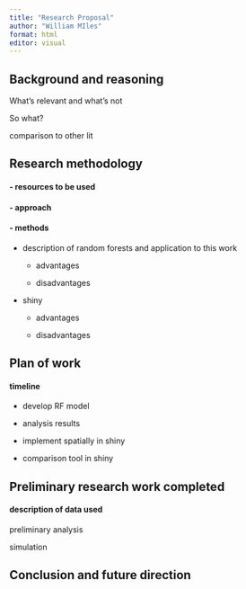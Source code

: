 ---
title: "Research Proposal"
author: "William MIles"
format: html
editor: visual
---

## Background and reasoning 

What's relevant and what's not

So
what?

comparison to other lit

## Research methodology

#### - resources to be used

#### - approach

#### - methods

-   description of random forests and application to this work

    -   advantages

    -   disadvantages

-   shiny

    -   advantages

    -   disadvantages

## Plan of work

#### timeline 

-   develop RF model

-   analysis results

-   implement spatially in shiny

-   comparison tool in shiny

## Preliminary research work completed

#### description of data used 

preliminary analysis

simulation

## Conclusion and future direction 
